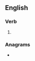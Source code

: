 ==English==

===Verb===
{{head|en|verb form}}

# {{en-third-person singular of|attune}}

===Anagrams===
* {{anagrams|en|nutates|tautens|tetanus|unstate|untaste}}